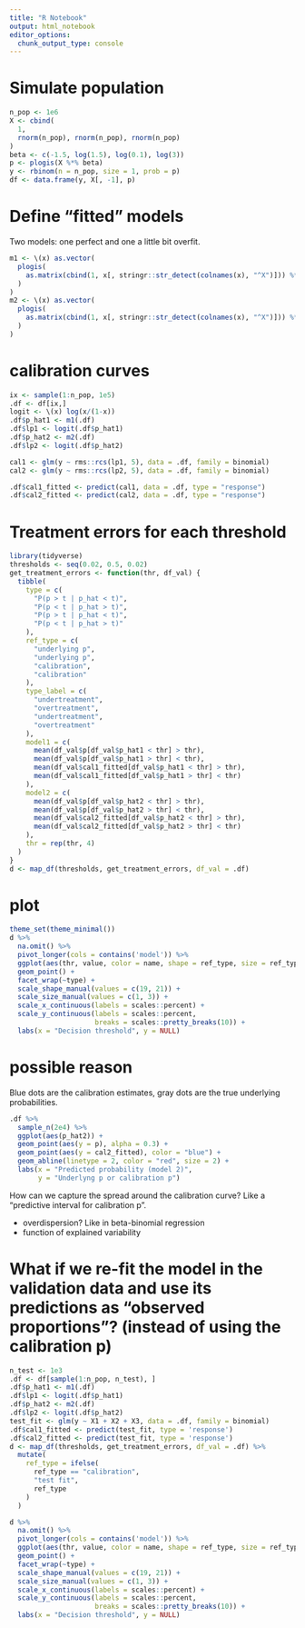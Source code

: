 ```yaml
---
title: "R Notebook"
output: html_notebook
editor_options: 
  chunk_output_type: console
---
```


# Simulate population

```r
n_pop <- 1e6
X <- cbind(
  1,
  rnorm(n_pop), rnorm(n_pop), rnorm(n_pop)
)
beta <- c(-1.5, log(1.5), log(0.1), log(3))
p <- plogis(X %*% beta)
y <- rbinom(n = n_pop, size = 1, prob = p)
df <- data.frame(y, X[, -1], p)
```

# Define "fitted" models

Two models: one perfect and one a little bit overfit.

```r
m1 <- \(x) as.vector(
  plogis(
    as.matrix(cbind(1, x[, stringr::str_detect(colnames(x), "^X")])) %*% beta
  )
)
m2 <- \(x) as.vector(
  plogis(
    as.matrix(cbind(1, x[, stringr::str_detect(colnames(x), "^X")])) %*% c(-2.8, log(2), log(0.005), log(5))
  )
)
```

# calibration curves

```r
ix <- sample(1:n_pop, 1e5)
.df <- df[ix,]
logit <- \(x) log(x/(1-x))
.df$p_hat1 <- m1(.df)
.df$lp1 <- logit(.df$p_hat1)
.df$p_hat2 <- m2(.df)
.df$lp2 <- logit(.df$p_hat2)

cal1 <- glm(y ~ rms::rcs(lp1, 5), data = .df, family = binomial)
cal2 <- glm(y ~ rms::rcs(lp2, 5), data = .df, family = binomial)

.df$cal1_fitted <- predict(cal1, data = .df, type = "response")
.df$cal2_fitted <- predict(cal2, data = .df, type = "response")
```

# Treatment errors for each threshold

```r


library(tidyverse)
thresholds <- seq(0.02, 0.5, 0.02)
get_treatment_errors <- function(thr, df_val) {
  tibble(
    type = c(
      "P(p > t | p_hat < t)",
      "P(p < t | p_hat > t)",
      "P(p > t | p_hat < t)",
      "P(p < t | p_hat > t)"
    ),
    ref_type = c(
      "underlying p",
      "underlying p",
      "calibration",
      "calibration"
    ),
    type_label = c(
      "undertreatment",
      "overtreatment",
      "undertreatment",
      "overtreatment"
    ),
    model1 = c(
      mean(df_val$p[df_val$p_hat1 < thr] > thr),
      mean(df_val$p[df_val$p_hat1 > thr] < thr),
      mean(df_val$cal1_fitted[df_val$p_hat1 < thr] > thr),
      mean(df_val$cal1_fitted[df_val$p_hat1 > thr] < thr)
    ),
    model2 = c(
      mean(df_val$p[df_val$p_hat2 < thr] > thr),
      mean(df_val$p[df_val$p_hat2 > thr] < thr),
      mean(df_val$cal2_fitted[df_val$p_hat2 < thr] > thr),
      mean(df_val$cal2_fitted[df_val$p_hat2 > thr] < thr)
    ),
    thr = rep(thr, 4)
  )
}
d <- map_df(thresholds, get_treatment_errors, df_val = .df)

```

# plot

```r
theme_set(theme_minimal())
d %>% 
  na.omit() %>% 
  pivot_longer(cols = contains('model')) %>% 
  ggplot(aes(thr, value, color = name, shape = ref_type, size = ref_type)) +
  geom_point() +
  facet_wrap(~type) +
  scale_shape_manual(values = c(19, 21)) +
  scale_size_manual(values = c(1, 3)) +
  scale_x_continuous(labels = scales::percent) +
  scale_y_continuous(labels = scales::percent,
                     breaks = scales::pretty_breaks(10)) +
  labs(x = "Decision threshold", y = NULL)

```


# possible reason

Blue dots are the calibration estimates, gray dots are the true underlying probabilities. 

```r
.df %>% 
  sample_n(2e4) %>% 
  ggplot(aes(p_hat2)) +
  geom_point(aes(y = p), alpha = 0.3) +
  geom_point(aes(y = cal2_fitted), color = "blue") +
  geom_abline(linetype = 2, color = "red", size = 2) +
  labs(x = "Predicted probability (model 2)",
       y = "Underlyng p or calibration p")

```

How can we capture the spread around the calibration curve? Like a "predictive interval for calibration p".

* overdispersion? Like in beta-binomial regression
* function of explained variability


# What if we re-fit the model in the validation data and use its predictions as "observed proportions"? (instead of using the calibration p)

```r
n_test <- 1e3
.df <- df[sample(1:n_pop, n_test), ]
.df$p_hat1 <- m1(.df)
.df$lp1 <- logit(.df$p_hat1)
.df$p_hat2 <- m2(.df)
.df$lp2 <- logit(.df$p_hat2)
test_fit <- glm(y ~ X1 + X2 + X3, data = .df, family = binomial)
.df$cal1_fitted <- predict(test_fit, type = 'response')
.df$cal2_fitted <- predict(test_fit, type = 'response')
d <- map_df(thresholds, get_treatment_errors, df_val = .df) %>% 
  mutate(
    ref_type = ifelse(
      ref_type == "calibration",
      "test fit",
      ref_type
    )
  )

d %>% 
  na.omit() %>% 
  pivot_longer(cols = contains('model')) %>% 
  ggplot(aes(thr, value, color = name, shape = ref_type, size = ref_type)) +
  geom_point() +
  facet_wrap(~type) +
  scale_shape_manual(values = c(19, 21)) +
  scale_size_manual(values = c(1, 3)) +
  scale_x_continuous(labels = scales::percent) +
  scale_y_continuous(labels = scales::percent,
                     breaks = scales::pretty_breaks(10)) +
  labs(x = "Decision threshold", y = NULL)
```


